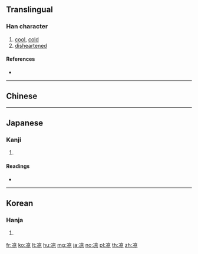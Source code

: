 {{character info/new}}
{{also|涼}}
==Translingual==
{{stroke order|strokes=10}}

===Han character===
{{Han char|rn=15|rad=冫|as=08|sn=10|four=|canj=IMYRF|ids=⿰冫京}}

# [[cool]], [[cold]]
# [[disheartened]]

====References====
* {{Han ref|kx=0132.410|dkj=01665|dj=0296.290|hdz=10299.090|uh=51C9|ud=20937}}

----

==Chinese==
{{zh-see|涼}}

----

==Japanese==

===Kanji===
{{ja-kanji|grade=|rs=冫08}}

# {{alternative form of|涼|lang=ja}}

====Readings====
* {{ja-readings|on=[[りょう]] (ryō)|kun=[[すずしい]] (suzushii)}}

----

==Korean==

===Hanja===
{{ko-hanja|hangeul=량|rv=ryang|mr=ryang|y=lyang}}

# {{defn|lang=ko|sort=冫08}}

[[fr:凉]]
[[ko:凉]]
[[lt:凉]]
[[hu:凉]]
[[mg:凉]]
[[ja:凉]]
[[no:凉]]
[[pl:凉]]
[[th:凉]]
[[zh:凉]]
